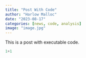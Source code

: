```yaml
---
title: "Post With Code"
author: "Harlow Malloc"
date: "2023-08-17"
categories: [news, code, analysis]
image: "image.jpg"
---
```


This is a post with executable code.

```python
1+1
```
